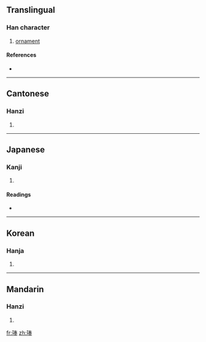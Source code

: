 ==Translingual==

===Han character===
{{Han char|rn=96|rad=玉|as=08|sn=12|four=1515<sub>3</sub>|canj=一土手大手 (MGQKQ)}}

# [[ornament]]

====References====
* {{Han ref|kx=0735.010|dkj=21068|dj=1146.300|hdz=21119.030|uh=742B|ud=29739|bh=DA7D|bd=55933}}

----

==Cantonese==

===Hanzi===
{{yue-hanzi|jyut=|y=fung2, pung2}}

# {{defn|Cantonese}}

----

==Japanese==

===Kanji===
{{ja-kanji|grade=|rs=玉08}}

# {{defn|Japanese}}

====Readings====
* {{ja-readings|on=[[ほう]] (hō), [[ふ]] (fu)|kun=|nanori=}}

----

==Korean==

===Hanja===
{{ko-hanja|hangeul=봉|eumhun=|rv=bong|mr=pong|y=pong}}

# {{defn|Korean}}

----

==Mandarin==

===Hanzi===
{{cmn-hanzi|pin=[[běng]] ([[beng3]])|wg=peng<sup>3</sup>}}

# {{defn|Mandarin}}

[[fr:琫]]
[[zh:琫]]
